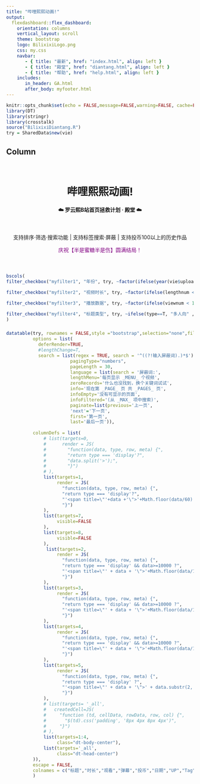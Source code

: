 ```yaml
---
title: "哔哩熙熙动画!"
output: 
  flexdashboard::flex_dashboard:
    orientation: columns
    vertical_layout: scroll
    theme: bootstrap
    logo: BilixixiLogo.png
    css: my.css
    navbar:
       - { title: "最新", href: "index.html", align: left }
       - { title: "殿堂", href: "diantang.html", align: left }
       - { title: "帮助", href: "help.html", align: left }
    includes:
       in_header: GA.html
       after_body: myfooter.html
---
```


```r

knitr::opts_chunk$set(echo = FALSE,message=FALSE,warning=FALSE, cache=FALSE)
library(DT)
library(stringr)
library(crosstalk)
source("BilixixiDiantang.R")
try = SharedData$new(vie)

```


Column {data-width=650}
-----------------------------------------------------------------------


<center>
</br>
<h1> 哔哩熙熙动画!</h1>
<h4>☁️ 罗云熙B站首页拯救计划 · 殿堂 ☁️</h4>
</br>

支持排序·筛选·搜索功能 | 支持标签搜索·屏蔽 | 支持投币100以上的历史作品

<a href="https://so.iqiyi.com/so/q_%E5%8D%8A%E6%98%AF%E8%9C%9C%E7%B3%96%E5%8D%8A%E6%98%AF%E4%BC%A4?source=input&sr=10577515516871950" title="快点这里去看超绝袁帅甜蜜恋爱！" style="background-color:#FFFFFF;color:purple;text-decoration:none">庆祝【半是蜜糖半是伤】圆满结局！</a>

</br>
</center>


### {data-height=103}

```r
bscols(
filter_checkbox("myfilter1", "年份", try, ~factor(ifelse(year(vie$upload) <=2018, "2018以前",ifelse(year(vie$upload)  <= 2019, "2019年内", "2020以来")),levels = c("2018以前", "2019年内", "2020以来"))),

filter_checkbox("myfilter2", "视频时长", try, ~factor(ifelse(lengthnum < 300 , "5分以内",ifelse(lengthnum < 900, "5-15分", "15分以上")),levels = c("5分以内", "5-15分", "15分以上"))),

filter_checkbox("myfilter3", "播放数据", try, ~factor(ifelse(viewnum < 10000 , "1万以下",ifelse(viewnum < 50000, "1万-5万", "5万以上")),levels = c("1万以下", "1万-5万", "5万以上"))),

filter_checkbox("myfilter4", "标题类型", try, ~ifelse(type==T, "多人向" , "个人向"))
)
```

###

```r

datatable(try, rownames = FALSE,style ="bootstrap",selection="none",filter="top",
          options = list(
            deferRender=TRUE,
            #lengthChange=T,
            search = list(regex = TRUE, search = '^((?!输入屏蔽词).)*$'),
                        pagingType="numbers",
                        pageLength = 30,
                        language = list(search = '屏蔽词:',
                        lengthMenu='每页显示 _MENU_ 个视频',
                        zeroRecords='什么也没找到，换个关键词试试',
                        info='现在第 _PAGE_ 页 共 _PAGES_ 页',
                        infoEmpty='没有可显示的页面',
                        infoFiltered='(从 _MAX_ 项中搜索)',
                        paginate=list(previous='上一页',
                        'next'='下一页',
                        first='第一页',
                        last='最后一页')),
                        
          columnDefs = list(
              # list(targets=0,
              #      render = JS(
              #        "function(data, type, row, meta) {",
              #        "return type === 'display'?",
              #        "data.split('>');",
              #        "}")
              # ),
              list(targets=1,
                   render = JS(
                     "function(data, type, row, meta) {",
                     "return type === 'display'?",
                     "'<span title=\"'+data +'\">'+Math.floor(data/60) + '分'+Math.floor(data%60)+'秒</span>' : data;",
                     "}")
              ),
              list(targets=7,
                   visible=FALSE
              ),
              list(targets=8,
                   visible=FALSE
              ),
               list(targets=2,
                   render = JS(
                     "function(data, type, row, meta) {",
                     "return type === 'display' && data>=10000 ?",
                     "'<span title=\"' + data + '\">'+Math.floor(data/1000)/10+'万</span>' : data;",
                     "}")
              ),
              list(targets=3,
                   render = JS(
                     "function(data, type, row, meta) {",
                     "return type === 'display' && data>=10000 ?",
                     "'<span title=\"' + data + '\">'+Math.floor(data/1000)/10+'万</span>' : data;",
                     "}")
              ),
              list(targets=4,
                   render = JS(
                     "function(data, type, row, meta) {",
                     "return type === 'display' && data>=10000 ?",
                     "'<span title=\"' + data + '\">'+Math.floor(data/1000)/10+'万</span>' : data;",
                     "}")
              ),
              list(targets=5,
                   render = JS(
                     "function(data, type, row, meta) {",
                     "return type === 'display' ?",
                     "'<span title=\"' + data + '\">' + data.substr(2, 8) + '</span>' : data;",
                     "}")
              ),
              # list(targets= '_all',
              #   createdCell=JS(
              #     "function (td, cellData, rowData, row, col) {",
              #       "$(td).css('padding', '8px 4px 8px 4px')",
              #     "}")
              # ),
              list(targets=1:4,
                   class="dt-body-center"),
              list(targets='_all',
                   class="dt-head-center")
          )),
          escape = FALSE,
          colnames = c("标题","时长","观看","弹幕","投币","日期","UP","Tag","Type")
          )


```

